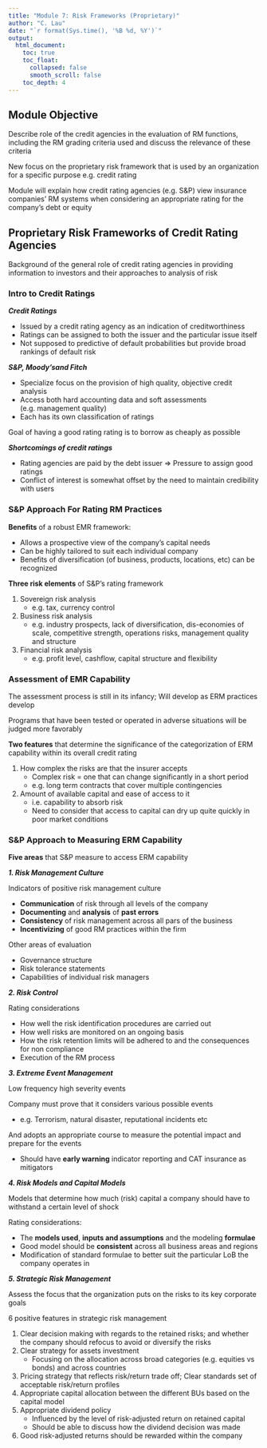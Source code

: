 ```yaml
---
title: "Module 7: Risk Frameworks (Proprietary)"
author: "C. Lau"
date: "`r format(Sys.time(), '%B %d, %Y')`"
output: 
  html_document:
    toc: true
    toc_float:
      collapsed: false
      smooth_scroll: false
    toc_depth: 4
---
```


## Module Objective

Describe role of the credit agencies in the evaluation of RM functions, including the RM grading criteria used and discuss the relevance of these criteria

New focus on the proprietary risk framework that is used by an organization for a specific purpose e.g. credit rating

Module will explain how credit rating agencies (e.g. S&P) view insurance companies' RM systems when considering an appropriate rating for the company's debt or equity

## Proprietary Risk Frameworks of Credit Rating Agencies

Background of the general role of credit rating agencies in providing information to investors and their approaches to analysis of risk

### Intro to Credit Ratings

***Credit Ratings***

* Issued by a credit rating agency as an indication of creditworthiness
* Ratings can be assigned to both the issuer and the particular issue itself
* Not supposed to predictive of default probabilities but provide broad rankings of default risk

***S&P, Moody'sand Fitch***

* Specialize focus on the provision of high quality, objective credit analysis
* Access both hard accounting data and soft assessments (e.g. management quality)
* Each has its own classification of ratings

Goal of having a good rating rating is to borrow as cheaply as possible

***Shortcomings of credit ratings***

* Rating agencies are paid by the debt issuer $\Rightarrow$ Pressure to assign good ratings
* Conflict of interest is somewhat offset by the need to maintain credibility with users

### S&P Approach For Rating RM Practices

**Benefits** of a robust EMR framework:

* Allows a prospective view of the company's capital needs
* Can be highly tailored to suit each individual company
* Benefits of diversification (of business, products, locations, etc) can be recognized

**Three risk elements** of S&P's rating framework

1. Sovereign risk analysis
    * e.g. tax, currency control
2. Business risk analysis 
    * e.g. industry prospects, lack of diversification, dis-economies of scale, competitive strength, operations risks, management quality and structure
3. Financial risk analysis
    * e.g. profit level, cashflow, capital structure and flexibility
    
### Assessment of EMR Capability

The assessment process is still in its infancy; Will develop as ERM practices develop

Programs that have been tested or operated in adverse situations will be judged more favorably

**Two features** that determine the significance of the categorization of ERM capability within its overall credit rating

1. How complex the risks are that the insurer accepts
    * Complex risk = one that can change significantly in a short period
    * e.g. long term contracts that cover multiple contingencies
2. Amount of available capital and ease of access to it
    * i.e. capability to absorb risk
    * Need to consider that access to capital can dry up quite quickly in poor market conditions
    
### S&P Approach to Measuring ERM Capability

**Five areas** that S&P measure to access ERM capability

***1. Risk Management Culture***

Indicators of positive risk management culture

* **Communication** of risk through all levels of the company
* **Documenting** and **analysis** of **past errors**
* **Consistency** of risk management across all pars of the business
* **Incentivizing** of good RM practices within the firm

Other areas of evaluation

* Governance structure
* Risk tolerance statements
* Capabilities of individual risk managers

***2. Risk Control***

Rating considerations

* How well the risk identification procedures are carried out
* How well risks are monitored on an ongoing basis
* How the risk retention limits will be adhered to and the consequences for non compliance
* Execution of the RM process

***3. Extreme Event Management***

Low frequency high severity events

Company must prove that it considers various possible events

* e.g. Terrorism, natural disaster, reputational incidents etc

And adopts an appropriate course to measure the potential impact and prepare for the events

* Should have **early warning** indicator reporting and CAT insurance as mitigators

***4. Risk Models and Capital Models***

Models that determine how much (risk) capital a company should have to withstand a certain level of shock

Rating considerations:

* The **models used**, **inputs and assumptions** and the modeling **formulae**
* Good model should be **consistent** across all business areas and regions
* Modification of standard formulae to better suit the particular LoB the company operates in

***5. Strategic Risk Management***

Assess the focus that the organization puts on the risks to its key corporate goals

6 positive features in strategic risk management

1. Clear decision making with regards to the retained risks; and whether the company should refocus to avoid or diversify the risks
2. Clear strategy for assets investment
    * Focusing on the allocation across broad categories (e.g. equities vs bonds) and across countries
3. Pricing strategy that reflects risk/return trade off; Clear standards set of acceptable risk/return profiles
4. Appropriate capital allocation between the different BUs based on the capital model
5. Appropriate dividend policy
    * Influenced by the level of risk-adjusted return on retained capital
    * Should be able to discuss how the dividend decision was made
6. Good risk-adjusted returns should be rewarded within the company